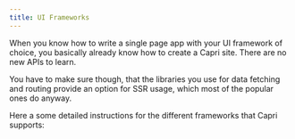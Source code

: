 ```yaml
---
title: UI Frameworks
---
```


When you know how to write a single page app with your UI framework of choice, you basically
already know how to create a Capri site. There are no new APIs to learn.

You have to make sure though, that the libraries you use for data fetching and routing provide
an option for SSR usage, which most of the popular ones do anyway.

Here a some detailed instructions for the different frameworks that Capri supports:

<TwoCols>
  <Card link="/docs/frameworks/react" title="React"></Card>
  <Card link="/docs/frameworks/preact" title="Preact"></Card>
  <Card link="/docs/frameworks/solid" title="SolidJS"></Card>
  <Card link="/docs/frameworks/svelte" title="Svelte"></Card>
  <Card link="/docs/frameworks/vue" title="Vue"></Card>
</TwoCols>
